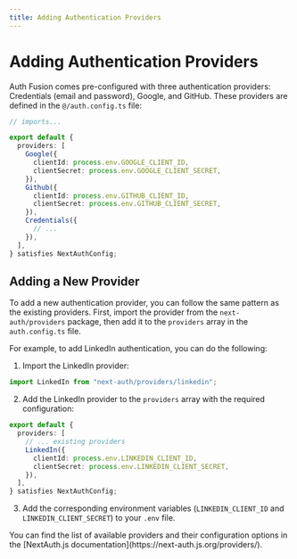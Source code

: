 ```yaml
---
title: Adding Authentication Providers
---
```



# Adding Authentication Providers

Auth Fusion comes pre-configured with three authentication providers: Credentials (email and password), Google, and GitHub. These providers are defined in the `@/auth.config.ts` file:

```ts
// imports...

export default {
  providers: [
    Google({
      clientId: process.env.GOOGLE_CLIENT_ID,
      clientSecret: process.env.GOOGLE_CLIENT_SECRET,
    }),
    Github({
      clientId: process.env.GITHUB_CLIENT_ID,
      clientSecret: process.env.GITHUB_CLIENT_SECRET,
    }),
    Credentials({
      // ...
    }),
  ],
} satisfies NextAuthConfig;
```

## Adding a New Provider

To add a new authentication provider, you can follow the same pattern as the existing providers. First, import the provider from the `next-auth/providers` package, then add it to the `providers` array in the `auth.config.ts` file.

For example, to add LinkedIn authentication, you can do the following:

1. Import the LinkedIn provider:

```ts
import LinkedIn from "next-auth/providers/linkedin";
```

2. Add the LinkedIn provider to the `providers` array with the required configuration:

```ts
export default {
  providers: [
    // ... existing providers
    LinkedIn({
      clientId: process.env.LINKEDIN_CLIENT_ID,
      clientSecret: process.env.LINKEDIN_CLIENT_SECRET,
    }),
  ],
} satisfies NextAuthConfig;
```

3. Add the corresponding environment variables (`LINKEDIN_CLIENT_ID` and `LINKEDIN_CLIENT_SECRET`) to your `.env` file.

<Callout emoji="💡">
  You can find the list of available providers and their configuration options
  in the [NextAuth.js documentation](https://next-auth.js.org/providers/).
</Callout>

